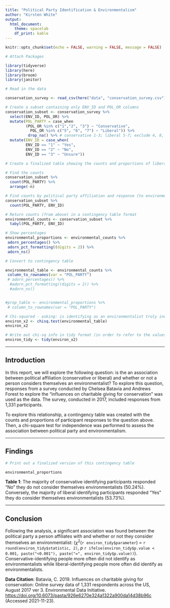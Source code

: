 ```yaml
---
title: "Political Party Identification & Environmentalism"
author: "Kirsten White"
output: 
  html_document: 
    theme: spacelab
    df_print: kable
---
```


```r
knitr::opts_chunk$set(echo = FALSE, warning = FALSE, message = FALSE)

# Attach Packages

library(tidyverse)
library(here)
library(broom)
library(janitor)
```

```r
# Read in the data 

conservation_survey <- read_csv(here("data", "conservation_survey.csv"))

```

```r
# Create a subset containing only ENV_ID and POL_OR columns
conservation_subset <- conservation_survey %>%
  select(ENV_ID, POL_OR) %>%
  mutate(POL_PARTY = case_when
         (POL_OR %in% c("1","2", "3") ~ "Conservative", 
           POL_OR %in% c("5", "6", "7") ~ "Liberal")) %>%
          drop_na() %>% # conservative 1-3; liberal 5-7; exclude 4, 8, 9
  mutate(ENV_ID = case_when(
         ENV_ID == "1" ~ "Yes", 
         ENV_ID == "2" ~ "No", 
         ENV_ID == "3" ~ "Unsure"))
```

```r
# Create a finalized table showing the counts and proportions of liberal and conservative respondents who responded yes, no, and unsure

# Find the counts 
conservation_subset %>%
  count(POL_PARTY) %>%
  arrange(-n)

# Find counts by political party affiliation and response (to environmentalist q) 
conservation_subset %>%
  count(POL_PARTY, ENV_ID)

# Return counts (from above) in a contingency table format 
environmental_counts <- conservation_subset %>%
  tabyl(POL_PARTY, ENV_ID)

# Show percentages 
environmental_proportions <- environmental_counts %>%
 adorn_percentages() %>%
 adorn_pct_formatting((digits = 2)) %>%
 adorn_ns()

# Convert to contingency table 

environmental_table <- environmental_counts %>%
 column_to_rownames(var = "POL_PARTY")
 # adorn_percentages() %>%
  #adorn_pct_formatting((digits = 2)) %>%
  #adorn_ns()


#prop_table <- environmental_proportions %>%
 # column_to_rownames(var = "POL_PARTY")

# Chi-squared - asking: is identifying as an environmentalist truly independent of the political party one identifies with 
environ_x2 <- chisq.test(environmental_table)
environ_x2

# Write out chi-sq info in tidy format (in order to refer to the values in-line)
environ_tidy <- tidy(environ_x2)

```

---

## Introduction

In this report, we will explore the following question: is the
an association between political affiliation (conservative or liberal) and whether or not a person considers themselves an environmentalist? To explore this question, responses from a survey conducted by Chelsea Batavia and Andrews Forest to explore the "influences on charitable giving for conservation" was used as the data. The survey, conducted in 2017, included responses from 1,331 participants. 

To explore this relationship, a contingency table was created with the counts and proportions of participant responses to the question above. Then, a chi-square test for independence was performed to assess the association between political party and environmentalism. 

---

## Findings

```r
# Print out a finalized version of this contingency table 

environmental_proportions
```
**Table 1**: The majority of conservative identifying participants responded "No" they do not consider themselves environmentalists (50.24%). Conversely, the majority of liberal identifying participants responded "Yes" they do consider themselves environmentalists (53.73%). 


---

## Conclusion

Following the analysis, a significant association was found between the political party a person affiliates with and whether or not they consider themselves an environmentalist: ($\chi$^2^(`r environ_tidy$parameter`) = `r round(environ_tidy$statistic, 2)`, *p* `r ifelse(environ_tidy$p.value < 0.001, paste("<0.001"), paste("=", environ_tidy$p.value))`). Conservative-identifying people more often did not identify as environmentalists while liberal-identifying people more often did identify as environmentalists. 

**Data Citation**: Batavia, C. 2019. Influences on charitable giving for conservation: Online survey data of 1,331 respondents across the US, August 2017 ver 3. Environmental Data Initiative. <https://doi.org/10.6073/pasta/926e6270e324a1322a900da14d38b96c> (Accessed 2021-11-23).
